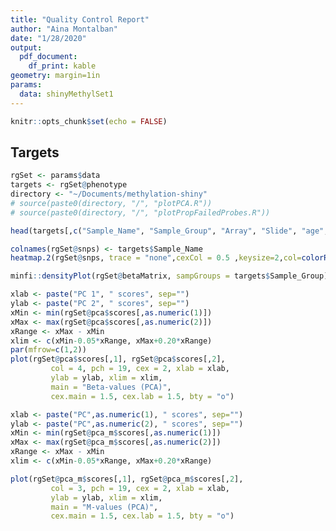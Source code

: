 ```yaml
---
title: "Quality Control Report"
author: "Aina Montalban"
date: "1/28/2020"
output: 
  pdf_document:
    df_print: kable
geometry: margin=1in
params:
  data: shinyMethylSet1
---
```


```r
knitr::opts_chunk$set(echo = FALSE)
```

## Targets

```r
rgSet <- params$data
targets <- rgSet@phenotype
directory <- "~/Documents/methylation-shiny"
# source(paste0(directory, "/", "plotPCA.R"))
# source(paste0(directory, "/", "plotPropFailedProbes.R"))
```

```r
head(targets[,c("Sample_Name", "Sample_Group", "Array", "Slide", "age", "sex", "status")], 10)
```

```r
colnames(rgSet@snps) <- targets$Sample_Name
heatmap.2(rgSet@snps, trace = "none",cexCol = 0.5 ,keysize=2,col=colorRampPalette(c("yellow","orange","red"))(100))
```


```r
minfi::densityPlot(rgSet@betaMatrix, sampGroups = targets$Sample_Group)
```


```r

xlab <- paste("PC 1", " scores", sep="")
ylab <- paste("PC 2", " scores", sep="")
xMin <- min(rgSet@pca$scores[,as.numeric(1)])
xMax <- max(rgSet@pca$scores[,as.numeric(2)])
xRange <- xMax - xMin
xlim <- c(xMin-0.05*xRange, xMax+0.20*xRange)
par(mfrow=c(1,2))
plot(rgSet@pca$scores[,1], rgSet@pca$scores[,2],
         col = 4, pch = 19, cex = 2, xlab = xlab,
         ylab = ylab, xlim = xlim,
         main = "Beta-values (PCA)",
         cex.main = 1.5, cex.lab = 1.5, bty = "o")

xlab <- paste("PC",as.numeric(1), " scores", sep="")
ylab <- paste("PC",as.numeric(2), " scores", sep="")
xMin <- min(rgSet@pca_m$scores[,as.numeric(1)])
xMax <- max(rgSet@pca_m$scores[,as.numeric(2)])
xRange <- xMax - xMin
xlim <- c(xMin-0.05*xRange, xMax+0.20*xRange)

plot(rgSet@pca_m$scores[,1], rgSet@pca_m$scores[,2],
         col = 3, pch = 19, cex = 2, xlab = xlab,
         ylab = ylab, xlim = xlim,
         main = "M-values (PCA)",
         cex.main = 1.5, cex.lab = 1.5, bty = "o")
```

